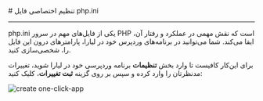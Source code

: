 

<Layout>
<Head>
<title>مستندات تنظیم اختصاصی php.ini در WordPress  - لیارا</title>
<meta property="og:title" content="مستندات خدمات رایانش ابری لیارا" />
<meta property="og:description" content="مستندات مربوط به نحوه تنظیم اختصاصی فایل php.ini در WordPress در لیارا"  />
<meta property="og:image" content="https://media.liara.ir/logos/liara-poster.jpg" />
</Head>
# تنظیم اختصاصی فایل php.ini
<hr className="mb-2" />

<Important>php.ini</Important> یکی از فایل‌های مهم در سرور PHP است که نقش مهمی در عملکرد و رفتار آن، ایفا می‌کند. شما می‌توانید در برنامه‌های 
وردپرس خود در لیارا، پارامترهای درون این فایل را، شخصی‌سازی کنید.

برای این‌کار کافیست تا وارد بخش <b>تنظیمات</b> برنامه وردپرسی خود در لیارا شوید، تغییرات مدنظرتان را وارد کرده و سپس بر روی گزینه <b>ثبت تغییرات</b>، کلیک کنید:
<div className="h-4" />
<img src="https://media.liara.ir/docs/customize-php-ini-in-wordpress-using-console.gif" alt="create one-click-app" />


</Layout>